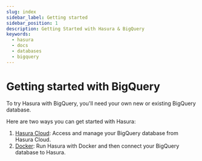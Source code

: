 ```yaml
---
slug: index
sidebar_label: Getting started
sidebar_position: 1
description: Getting Started with Hasura & BigQuery
keywords:
  - hasura
  - docs
  - databases
  - bigquery
---
```


# Getting started with BigQuery

To try Hasura with BigQuery, you'll need your own new or existing BigQuery database.

Here are two ways you can get started with Hasura:

1.  [Hasura Cloud](/databases/bigquery/getting-started/cloud.mdx): Access and manage your BigQuery
database from Hasura Cloud.
2.  [Docker](/databases/bigquery/getting-started/docker.mdx): Run Hasura with Docker and then connect your BigQuery
database to Hasura.
